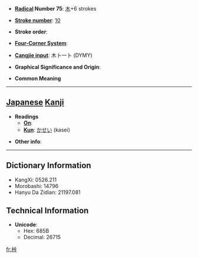 * '''[[Wiktionary:Chinese radical index| Radical]] Number 75''': [[Wiktionary:Chinese radical index 木|木]]+6 strokes

* '''[[Wiktionary:Chinese total strokes index|Stroke number]]''': [[Wiktionary:Chinese total strokes index 10|10]]

* '''Stroke order''': 

* '''[[Wiktionary:Chinese four corner index|Four-Corner System]]''': 

* '''[[Wiktionary:Chinese Cangjie index|Cangjie input]]''': 木卜一卜 (DYMY)

* '''Graphical Significance and Origin''': 

* '''Common Meaning'''

----

== [[Japanese]] [[Kanji]] ==

* '''Readings'''
** '''[[On]]''': 
** '''[[Kun]]''': [[かせい]] (kasei)

* '''Other info''':  

----

== Dictionary Information ==

* KangXi: 0526.211
* Morobashi: 14796
* Hanyu Da Zidian: 21197.081

== Technical Information ==

* '''Unicode''':
** Hex: 685B
** Decimal: 26715

[[fr:桛]]